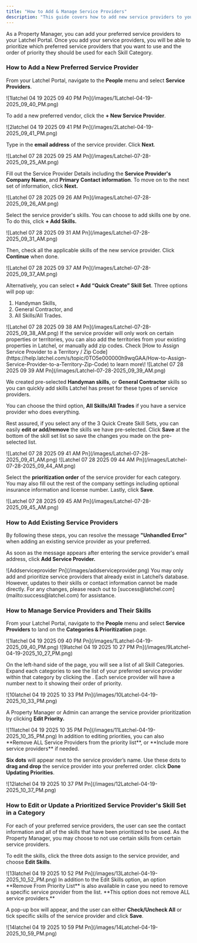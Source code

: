```yaml
---
title: "How to Add & Manage Service Providers"
description: "This guide covers how to add new service providers to your Latchel account and manage existing ones. Keeping your vendor list up-to-date ensures smoother dispatching and helps Latchel prioritize your preferred providers when scheduling work."
---
```


As a Property Manager, you can add your preferred service providers to your Latchel Portal. Once you add your service providers, you will be able to prioritize which preferred service providers that you want to use and the order of priority they should be used for each Skill Category.

### **How to Add a New Preferred Service Provider**

From your Latchel Portal, navigate to the **People** menu and select **Service Providers**.

<Frame>
  ![1latchel 04 19 2025 09 40 PM Pn](/images/1Latchel-04-19-2025_09_40_PM.png)
</Frame>

To add a new preferred vendor, click the **\+ New Service Provider**.

<Frame>
  ![2latchel 04 19 2025 09 41 PM Pn](/images/2Latchel-04-19-2025_09_41_PM.png)
</Frame>

Type in the **email address** of the service provider. Click **Next**.

<Frame>
  ![Latchel 07 28 2025 09 25 AM Pn](/images/Latchel-07-28-2025_09_25_AM.png)
</Frame>

Fill out the Service Provider Details including the **Service Provider's Company Name**, and **Primary Contact information**. To move on to the next set of information, click **Next.**

<Frame>
  ![Latchel 07 28 2025 09 26 AM Pn](/images/Latchel-07-28-2025_09_26_AM.png)
</Frame>

Select the service provider's skills. You can choose to add skills one by one. To do this, click **\+ Add Skills.**

<Frame>
  ![Latchel 07 28 2025 09 31 AM Pn](/images/Latchel-07-28-2025_09_31_AM.png)
</Frame>

Then, check all the applicable skills of the new service provider. Click **Continue** when done.

<Frame>
  ![Latchel 07 28 2025 09 37 AM Pn](/images/Latchel-07-28-2025_09_37_AM.png)
</Frame>

Alternatively, you can select **\+ Add “Quick Create” Skill Set**. Three options will pop up:

1. Handyman Skills,
2. General Contractor, and
3. All Skills/All Trades.

<Frame>
  ![Latchel 07 28 2025 09 38 AM Pn](/images/Latchel-07-28-2025_09_38_AM.png)
</Frame>

<Tip>
  If the service provider will only work on certain properties or territories, you can also add the territories from your existing properties in Latchel, or manually add zip codes. Check [How to Assign Service Provider to a Territory / Zip Code](https://help.latchel.com/s/topic/0TO5e000000h9wqGAA/How-to-Assign-Service-Provider-to-a-Territory-Zip-Code) to learn more\!
</Tip>

<Frame>
  ![Latchel 07 28 2025 09 39 AM Pn](/images/Latchel-07-28-2025_09_39_AM.png)
</Frame>

We created pre-selected **Handyman skills**, or **General Contractor** skills so you can quickly add skills Latchel has preset for these types of service providers.

You can choose the third option, **All Skills/All Trades** if you have a service provider who does everything.

Rest assured, if you select any of the 3 Quick Create Skill Sets, you can easily **edit or add/remove** the skills we have pre-selected. Click **Save** at the bottom of the skill set list so save the changes you made on the pre-selected list.

<Frame>
  ![Latchel 07 28 2025 09 41 AM Pn](/images/Latchel-07-28-2025_09_41_AM.png)
</Frame>

<Frame>
  ![Latchel 07 28 2025 09 44 AM Pn](/images/Latchel-07-28-2025_09_44_AM.png)
</Frame>

Select the **prioritization order** of the service provider for each category. You may also fill out the rest of the company settings including optional insurance information and license number. Lastly, click **Save**.

<Frame>
  ![Latchel 07 28 2025 09 45 AM Pn](/images/Latchel-07-28-2025_09_45_AM.png)
</Frame>

### **How to Add Existing Service Providers**

By following these steps, you can resolve the message **"Unhandled Error"** when adding an existing service provider as your preferred. 

As soon as the message appears after entering the service provider's email address, click **Add Service Provider.**

<Frame>
  ![Addserviceprovider Pn](/images/addserviceprovider.png)
</Frame>

<Danger>
  You may only add and prioritize service providers that already exist in Latchel’s database. However, updates to their skills or contact information cannot be made directly. For any changes, please reach out to [success@latchel.com](mailto:success@latchel.com) for assistance.
</Danger>

### **How to Manage Service Providers and Their Skills**

From your Latchel Portal, navigate to the **People** menu and select **Service Providers** to land on the **Categories & Prioritization** page.

<Frame>
  ![1latchel 04 19 2025 09 40 PM Pn](/images/1Latchel-04-19-2025_09_40_PM.png)
</Frame>

<Frame>
  ![9latchel 04 19 2025 10 27 PM Pn](/images/9Latchel-04-19-2025_10_27_PM.png)
</Frame>

On the left-hand side of the page, you will see a list of all Skill Categories. Expand each categories to see the list of your preferred service provider within that category by clicking the . Each service provider will have a number next to it showing their order of priority. 

<Frame>
  ![10latchel 04 19 2025 10 33 PM Pn](/images/10Latchel-04-19-2025_10_33_PM.png)
</Frame>

A Property Manager or Admin can arrange the service provider prioritization by clicking **Edit Priority.** 

<Frame>
  ![11latchel 04 19 2025 10 35 PM Pn](/images/11Latchel-04-19-2025_10_35_PM.png)
</Frame>

<Tip>
  In addition to editing priorities, you can also **Remove ALL Service Providers from the priority list**, or **Include more service providers** if needed.
</Tip>

**Six dots** will appear next to the service provider’s name. Use these dots to **drag and drop** the service provider into your preferred order. click **Done Updating Priorities**.

<Frame>
  ![12latchel 04 19 2025 10 37 PM Pn](/images/12Latchel-04-19-2025_10_37_PM.png)
</Frame>

### **How to Edit or Update a Prioritized Service Provider's Skill Set in a Category**

For each of your preferred service providers, the user can see the contact information and all of the skills that have been prioritized to be used. As the Property Manager, you may choose to not use certain skills from certain service providers. 

To edit the skills, click the three dots assign to the service provider, and choose **Edit Skills**. 

<Frame>
  ![13latchel 04 19 2025 10 52 PM Pn](/images/13Latchel-04-19-2025_10_52_PM.png)
</Frame>

<Tip>
  In addition to the Edit Skills option, an option **Remove From Priority List** is also available in case you need to remove a specific service provider from the list. **This option does not remove ALL service providers.**
</Tip>

A pop-up box will appear, and the user can either **Check/Uncheck All** or tick specific skills of the service provider and click **Save**. 

<Frame>
  ![14latchel 04 19 2025 10 59 PM Pn](/images/14Latchel-04-19-2025_10_59_PM.png)
</Frame>